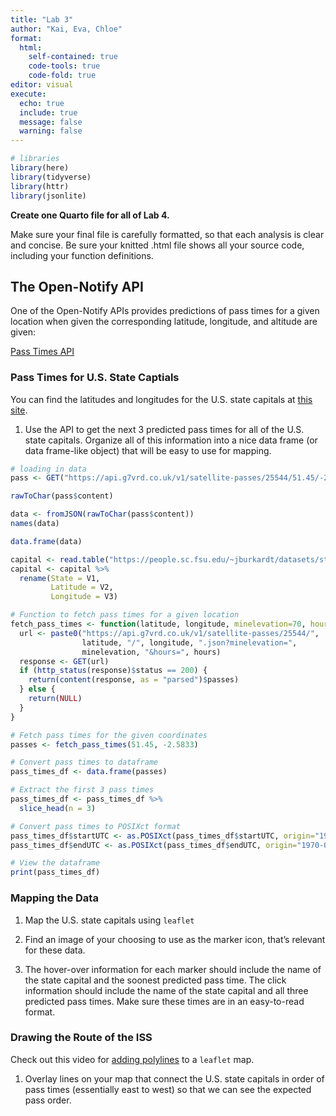```yaml
---
title: "Lab 3"
author: "Kai, Eva, Chloe"
format: 
  html: 
    self-contained: true
    code-tools: true
    code-fold: true
editor: visual
execute: 
  echo: true
  include: true
  message: false
  warning: false
---
```


```r
# libraries
library(here)
library(tidyverse)
library(httr)
library(jsonlite)
```

**Create one Quarto file for all of Lab 4.**

Make sure your final file is carefully formatted, so that each analysis is clear and concise. Be sure your knitted .html file shows all your source code, including your function definitions.

## The Open-Notify API

One of the Open-Notify APIs provides predictions of pass times for a given location when given the corresponding latitude, longitude, and altitude are given:

[Pass Times API](https://g7vrd.co.uk/public-satellite-pass-rest-api)

### Pass Times for U.S. State Captials

You can find the latitudes and longitudes for the U.S. state capitals at [this site](https://people.sc.fsu.edu/~jburkardt/datasets/states/states.html).

1.  Use the API to get the next 3 predicted pass times for all of the U.S. state capitals. Organize all of this information into a nice data frame (or data frame-like object) that will be easy to use for mapping.

```r
# loading in data
pass <- GET("https://api.g7vrd.co.uk/v1/satellite-passes/25544/51.45/-2.5833.json?minelevation=70&hours=12")
```

```r
rawToChar(pass$content)
```


```r
data <- fromJSON(rawToChar(pass$content))
names(data)

data.frame(data)

capital <- read.table("https://people.sc.fsu.edu/~jburkardt/datasets/states/state_capitals_ll.txt")
capital <- capital %>%
  rename(State = V1,
         Latitude = V2,
         Longitude = V3)
```

```r
# Function to fetch pass times for a given location
fetch_pass_times <- function(latitude, longitude, minelevation=70, hours=12) {
  url <- paste0("https://api.g7vrd.co.uk/v1/satellite-passes/25544/",
                latitude, "/", longitude, ".json?minelevation=", 
                minelevation, "&hours=", hours)
  response <- GET(url)
  if (http_status(response)$status == 200) {
    return(content(response, as = "parsed")$passes)
  } else {
    return(NULL)
  }
}

# Fetch pass times for the given coordinates
passes <- fetch_pass_times(51.45, -2.5833)

# Convert pass times to dataframe
pass_times_df <- data.frame(passes)

# Extract the first 3 pass times
pass_times_df <- pass_times_df %>%
  slice_head(n = 3)

# Convert pass times to POSIXct format
pass_times_df$startUTC <- as.POSIXct(pass_times_df$startUTC, origin="1970-01-01")
pass_times_df$endUTC <- as.POSIXct(pass_times_df$endUTC, origin="1970-01-01")

# View the dataframe
print(pass_times_df)
```

### Mapping the Data

1.  Map the U.S. state capitals using `leaflet`

2.  Find an image of your choosing to use as the marker icon, that's relevant for these data.

3.  The hover-over information for each marker should include the name of the state capital and the soonest predicted pass time. The click information should include the name of the state capital and all three predicted pass times. Make sure these times are in an easy-to-read format.

### Drawing the Route of the ISS

Check out this video for [adding polylines](https://www.youtube.com/watch?v=iKESL0Iwmmw) to a `leaflet` map.

1.  Overlay lines on your map that connect the U.S. state capitals in order of pass times (essentially east to west) so that we can see the expected pass order.